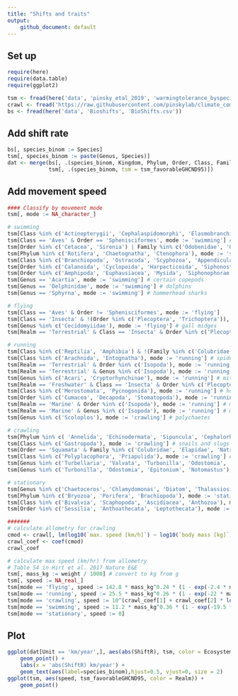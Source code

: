 ```yaml
---
title: "Shifts and traits"
output:
    github_document: default
---
```


## Set up
```r
require(here)
require(data.table)
require(ggplot2)

tsm <- fread(here('data', 'pinsky_etal_2019', 'warmingtolerance_byspecies.csv'))
crawl <- fread('https://raw.githubusercontent.com/pinskylab/climate_community_crossrealm/master/data/crawling/Crawling_speeds.csv') # crawling speeds from the literature
bs <- fread(here('data', 'Bioshifts', 'BioShifts.csv'))

```

## Add shift rate
```r
bs[, species_binom := Species]
tsm[, species_binom := paste(Genus, Species)]
dat <- merge(bs[, .(species_binom, Kingdom, Phylum, Order, Class, Family, Genus, Ecosystem, Gradient, Position, ShiftR, Unit)],
             tsm[, .(species_binom, tsm = tsm_favorableGHCND95)])
```

## Add movement speed
```r

#### Classify by movement mode
tsm[, mode := NA_character_]

# swimming
tsm[Class %in% c('Actinopterygii', 'Cephalaspidomorphi', 'Elasmobranchii', 'Holocephali', 'Cephalopoda'), mode := 'swimming'] # fishes
tsm[Class == 'Aves' & Order == 'Sphenisciformes', mode := 'swimming'] # penguins
tsm[Order %in% c('Cetacea', 'Sirenia') | Family %in% c('Odobenidae', 'Otariidae', 'Phocidae') | Genus %in% c('Enhydra'), mode := 'swimming'] # whales, manatees, seals, sea otter
tsm[Phylum %in% c('Rotifera', 'Chaetognatha', 'Ctenophora'), mode := 'swimming'] # rotifers, arrow worms, comb jellies
tsm[Class %in% c('Branchiopoda', 'Ostracoda', 'Scyphozoa', 'Appendicularia', 'Thaliacea'), mode := 'swimming'] # fairy shrimp, seed shrimp, true jellies, tunicates
tsm[Order %in% c('Calanoida', 'Cyclopoida', 'Harpacticoida', 'Siphonostomatoida'), mode := 'swimming'] # copepods
tsm[Order %in% c('Amphipoda', 'Euphausiacea', 'Mysida', 'Siphonophorae'), mode := 'swimming'] # amphipods, krill, mysid shrimp, siphonophores
tsm[Genus == 'Acartia', mode := 'swimming'] # certain copepods
tsm[Genus == 'Delphinidae', mode := 'swimming'] # dolphins
tsm[Genus == 'Sphyrna', mode := 'swimming'] # hammerhead sharks

# flying
tsm[Class == 'Aves' & Order != 'Sphenisciformes', mode := 'flying']
tsm[Class == 'Insecta' & !(Order %in% c('Plecoptera', 'Trichoptera')), mode := 'flying'] # except stoneflies and caddisflies
tsm[Genus %in% c('Cecidomyiidae'), mode := 'flying'] # gall midges
tsm[Realm == 'Terrestrial' & Class == 'Insecta' & Order %in% c('Plecoptera', 'Trichoptera'), mode := 'crawling'] # stoneflies and caddisflies

# running
tsm[Class %in% c('Reptilia', 'Amphibia') & !(Family %in% c('Colubridae', 'Elapidae', 'Natricidae', 'Pygopodidae', 'Typhlopidae')), mode := 'running'] # reptiles and amphibians run, except snakes/legless lizards
tsm[Class %in% c('Arachnida', 'Entognatha'), mode := 'running'] # spiders, Entognaths
tsm[Realm == 'Terrestrial' & Order %in% c('Isopoda'), mode := 'running'] # terrestrial isopods
tsm[Realm == 'Terrestrial' & Genus %in% c('Isopoda'), mode := 'running'] # terrestrial isopods
tsm[Genus %in% c('Acari', 'Cryptorhynchinae'), mode := 'running'] # mites & ticks, weevils
tsm[Realm == 'Freshwater' & Class == 'Insecta' & Order %in% c('Plecoptera', 'Trichoptera'), mode := 'running'] # stoneflies and caddisflies
tsm[Class %in% c('Merostomata', 'Pycnogonida'), mode := 'running'] # horseshoe crabs, sea spiders
tsm[Order %in% c('Cumacea', 'Decapoda', 'Stomatopoda'), mode := 'running'] # arthropods in mud/sand, crabs/lobsters, mantis shrimp
tsm[Realm == 'Marine' & Order %in% c('Isopoda'), mode := 'running'] # marine isopods
tsm[Realm == 'Marine' & Genus %in% c('Isopoda'), mode := 'running'] # marine isopods
tsm[Genus %in% c('Scoloplos'), mode := 'crawling'] # polychaetes

# crawling
tsm[Phylum %in% c( 'Annelida', 'Echinodermata', 'Sipuncula', 'Cephalorhyncha', 'Nemertea'), mode := 'crawling'] # segmented worms, echinoderms, sipunculid worms, ribbon worms
tsm[Class %in% c('Gastropoda'), mode := 'crawling'] # snails and slugs
tsm[Order == 'Squamata' & Family %in% c('Colubridae', 'Elapidae', 'Natricidae', 'Pygopodidae', 'Typhlopidae'), mode := 'crawling'] # snakes and legless lizards
tsm[Class %in% c('Polyplacophora', 'Priapulida'), mode := 'crawling'] # chitons, priapulid worms
tsm[Genus %in% c('Turbellaria', 'Valvata', 'Turbonilla', 'Odostomia', 'Epitonium'), mode := 'crawling'] # flatworms (some can swim...), snails
tsm[Genus %in% c('Turbonilla', 'Odostomia', 'Epitonium', 'Notomastus'), mode := 'crawling'] # sea snails, bristleworms

# stationary
tsm[Genus %in% c('Chaetoceros', 'Chlamydomonas', 'Diatom', 'Thalassiosira'), mode := 'stationary'] # diatoms, green algae
tsm[Phylum %in% c('Bryozoa', 'Porifera', 'Brachiopoda'), mode := 'stationary'] # bryozoans, sponges, brachiopods
tsm[Class %in% c('Bivalvia', 'Scaphopoda', 'Ascidiacea', 'Anthozoa'), mode := 'stationary'] # clams/oysters, tusk shells, ascidians, anemones/corals
tsm[Order %in% c('Sessilia', 'Anthoathecata', 'Leptothecata'), mode := 'stationary'] # barnacles, hydrozoans, 

#######
# calculate allometry for crawling
cmod <- crawl[, lm(log10(`max. speed [km/h]`) ~ log10(`body mass [kg]`))]
crawl_coef <- coef(cmod)
crawl_coef

# calculate max speed (km/hr) from allometry
# Table S4 in Hirt et al. 2017 Nature E&E
tsm[, mass_kg := weight / 1000] # convert to kg from g
tsm[, speed := NA_real_]
tsm[mode == 'flying', speed := 142.8 * mass_kg^0.24 * (1 - exp(-2.4 * mass_kg^(-0.72)))]
tsm[mode == 'running', speed := 25.5 * mass_kg^0.26 * (1 - exp(-22 * mass_kg^(-0.6)))]
tsm[mode == 'crawling', speed := 10^(crawl_coef[1] + crawl_coef[2] * log10(mass_kg))]
tsm[mode == 'swimming', speed := 11.2 * mass_kg^0.36 * (1 - exp(-19.5 * mass_kg^(-0.56)))]
tsm[mode == 'stationary', speed := 0]

```

## Plot
```r
ggplot(dat[Unit == 'km/year',], aes(abs(ShiftR), tsm, color = Ecosystem, shape = Position)) +
    geom_point() +
    labs(x = 'abs(ShiftR) km/year') + 
    geom_text(aes(label=species_binom),hjust=0.5, vjust=0, size = 2)
ggplot(tsm, aes(speed, tsm_favorableGHCND95, color = Realm)) +
    geom_point()
```




